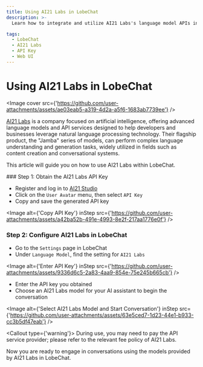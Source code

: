 ```yaml
---
title: Using AI21 Labs in LobeChat
description: >-
  Learn how to integrate and utilize AI21 Labs's language model APIs in LobeChat.

tags:
  - LobeChat
  - AI21 Labs
  - API Key
  - Web UI
---
```


# Using AI21 Labs in LobeChat

<Image cover src={'https://github.com/user-attachments/assets/ae03eab5-a319-4d2a-a5f6-1683ab7739ee'} />

[AI21 Labs](https://www.ai21.com/) is a company focused on artificial intelligence, offering advanced language models and API services designed to help developers and businesses leverage natural language processing technology. Their flagship product, the "Jamba" series of models, can perform complex language understanding and generation tasks, widely utilized in fields such as content creation and conversational systems.

This article will guide you on how to use AI21 Labs within LobeChat.

<Steps>
  ### Step 1: Obtain the AI21 Labs API Key

  - Register and log in to [AI21 Studio](https://studio.ai21.com)
  - Click on the `User Avatar` menu, then select `API Key`
  - Copy and save the generated API key

  <Image alt={'Copy API Key'} inStep src={'https://github.com/user-attachments/assets/a42ba52b-491e-4993-8e2f-217aa1776e0f'} />

  ### Step 2: Configure AI21 Labs in LobeChat

  - Go to the `Settings` page in LobeChat
  - Under `Language Model`, find the setting for `AI21 Labs`

  <Image alt={'Enter API Key'} inStep src={'https://github.com/user-attachments/assets/9336d6c5-2a83-4aa9-854e-75e245b665cb'} />

  - Enter the API key you obtained
  - Choose an AI21 Labs model for your AI assistant to begin the conversation

  <Image alt={'Select AI21 Labs Model and Start Conversation'} inStep src={'https://github.com/user-attachments/assets/63e5ced7-1d23-44e1-b933-cc3b5df47eab'} />

  <Callout type={'warning'}>
    During use, you may need to pay the API service provider; please refer to the relevant fee policy
    of AI21 Labs.
  </Callout>
</Steps>

Now you are ready to engage in conversations using the models provided by AI21 Labs in LobeChat.
